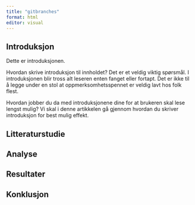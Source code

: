 ```yaml
---
title: "gitbranches"
format: html
editor: visual
---
```


## Introduksjon

Dette er introduksjonen.

Hvordan skrive introduksjon til innholdet?
Det er et veldig viktig spørsmål.
I introduksjonen blir tross alt leseren enten fanget eller fortapt.
Det er ikke til å legge under en stol at oppmerksomhetsspennet er veldig lavt hos folk flest.

Hvordan jobber du da med introduksjonene dine for at brukeren skal lese lengst mulig?
Vi skal i denne artikkelen gå gjennom hvordan du skriver introduksjon for best mulig effekt.

## Litteraturstudie

## Analyse

## Resultater

## Konklusjon
